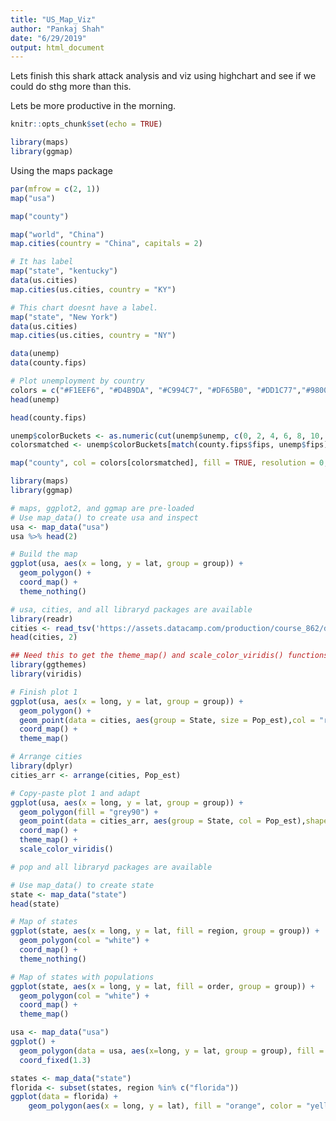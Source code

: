 ```yaml
---
title: "US_Map_Viz"
author: "Pankaj Shah"
date: "6/29/2019"
output: html_document
---
```




Lets finish this shark attack analysis and viz using highchart and see if we could do sthg more than this.



Lets be more productive in the morning.




```r
knitr::opts_chunk$set(echo = TRUE)
```


```r
library(maps)
library(ggmap)
```

Using the maps package

```r
par(mfrow = c(2, 1))
map("usa")
```

```r
map("county")
```

```r
map("world", "China")
map.cities(country = "China", capitals = 2)
```


```r
# It has label 
map("state", "kentucky")
data(us.cities)
map.cities(us.cities, country = "KY")

# This chart doesnt have a label.
map("state", "New York")
data(us.cities)
map.cities(us.cities, country = "NY")
```


```r
data(unemp)
data(county.fips)

# Plot unemployment by country
colors = c("#F1EEF6", "#D4B9DA", "#C994C7", "#DF65B0", "#DD1C77","#980043")
head(unemp)
```

```r
head(county.fips)
```

```r
unemp$colorBuckets <- as.numeric(cut(unemp$unemp, c(0, 2, 4, 6, 8, 10, 100)))
colorsmatched <- unemp$colorBuckets[match(county.fips$fips, unemp$fips)]

map("county", col = colors[colorsmatched], fill = TRUE, resolution = 0, lty = 0, projection = "polyconic")
```


```r
library(maps)
library(ggmap)

# maps, ggplot2, and ggmap are pre-loaded
# Use map_data() to create usa and inspect
usa <- map_data("usa")
usa %>% head(2)
```


```r
# Build the map
ggplot(usa, aes(x = long, y = lat, group = group)) +
  geom_polygon() +
  coord_map() +
  theme_nothing()
```


```r
# usa, cities, and all libraryd packages are available
library(readr)
cities <- read_tsv('https://assets.datacamp.com/production/course_862/datasets/US_Cities.txt')
head(cities, 2)
```


```r
## Need this to get the theme_map() and scale_color_viridis() functions
library(ggthemes)
library(viridis)

# Finish plot 1
ggplot(usa, aes(x = long, y = lat, group = group)) +
  geom_polygon() +
  geom_point(data = cities, aes(group = State, size = Pop_est),col = "red", shape = 16, alpha = 0.6) +
  coord_map() +
  theme_map()
```

```r
# Arrange cities
library(dplyr)
cities_arr <- arrange(cities, Pop_est)

# Copy-paste plot 1 and adapt
ggplot(usa, aes(x = long, y = lat, group = group)) +
  geom_polygon(fill = "grey90") +
  geom_point(data = cities_arr, aes(group = State, col = Pop_est),shape = 16, size = 2) +
  coord_map() +
  theme_map() +
  scale_color_viridis()
```

```r
# pop and all libraryd packages are available

# Use map_data() to create state
state <- map_data("state")
head(state)
```

```r
# Map of states
ggplot(state, aes(x = long, y = lat, fill = region, group = group)) +
  geom_polygon(col = "white") +
  coord_map() +
  theme_nothing()
```


```r
# Map of states with populations
ggplot(state, aes(x = long, y = lat, fill = order, group = group)) +
  geom_polygon(col = "white") +
  coord_map() +
  theme_map()
```



```r
usa <- map_data("usa")
ggplot() + 
  geom_polygon(data = usa, aes(x=long, y = lat, group = group), fill = "grey", color = "green") + 
  coord_fixed(1.3)
```

```r
states <- map_data("state")
florida <- subset(states, region %in% c("florida"))
ggplot(data = florida) + 
    geom_polygon(aes(x = long, y = lat), fill = "orange", color = "yellow")
```









